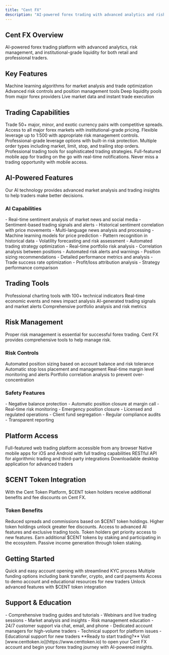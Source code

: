 ```yaml
---
title: "Cent FX"
description: "AI-powered forex trading with advanced analytics and risk management"
---
```


## Cent FX Overview

<Card title="Professional Forex Trading Platform" icon="chart-line" horizontal>
  AI-powered forex trading platform with advanced analytics, risk management,
  and institutional-grade liquidity for both retail and professional traders.
</Card>

## Key Features

<CardGroup cols={2}>
  <Card title="AI Analytics" icon="brain">
    Machine learning algorithms for market analysis and trade optimization
  </Card>
  <Card title="Risk Management" icon="shield-alt">
    Advanced risk controls and position management tools
  </Card>
  <Card title="Institutional Liquidity" icon="chart-bar">
    Deep liquidity pools from major forex providers
  </Card>
  <Card title="Real-time Data" icon="clock">
    Live market data and instant trade execution
  </Card>
</CardGroup>

## Trading Capabilities

<Steps>
  <Step title="Currency Pairs">
    Trade 50+ major, minor, and exotic currency pairs with competitive spreads.
    <Check>
      Access to all major forex markets with institutional-grade pricing.
    </Check>
  </Step>

  <Step title="Leverage Options">
    Flexible leverage up to 1:500 with appropriate risk management controls.
    <Check>
      Professional-grade leverage options with built-in risk protection.
    </Check>
  </Step>

  <Step title="Advanced Order Types">
    Multiple order types including market, limit, stop, and trailing stop
    orders.
    <Check>
      Professional trading tools for sophisticated trading strategies.
    </Check>
  </Step>

  <Step title="Mobile Trading">
    Full-featured mobile app for trading on the go with real-time notifications.
    <Check>Never miss a trading opportunity with mobile access.</Check>
  </Step>
</Steps>

## AI-Powered Features

<Info>
  Our AI technology provides advanced market analysis and trading insights to
  help traders make better decisions.
</Info>

### AI Capabilities

<AccordionGroup>
  <Accordion title="Market Sentiment Analysis" icon="chart-line">
    - Real-time sentiment analysis of market news and social media -
    Sentiment-based trading signals and alerts - Historical sentiment
    correlation with price movements - Multi-language news analysis and
    processing
  </Accordion>

  <Accordion title="Predictive Analytics" icon="crystal-ball">
    - Machine learning models for price prediction - Pattern recognition in
    historical data - Volatility forecasting and risk assessment - Automated
    trading strategy optimization
  </Accordion>

  <Accordion title="Risk Assessment" icon="shield-alt">
    - Real-time portfolio risk analysis - Correlation analysis between positions
    - Automated risk alerts and warnings - Position sizing recommendations
  </Accordion>

  <Accordion title="Performance Analytics" icon="chart-pie">
    - Detailed performance metrics and analysis - Trade success rate
    optimization - Profit/loss attribution analysis - Strategy performance
    comparison
  </Accordion>
</AccordionGroup>

## Trading Tools

<CardGroup cols={2}>
  <Card title="Advanced Charting" icon="chart-candlestick">
    Professional charting tools with 100+ technical indicators
  </Card>
  <Card title="Economic Calendar" icon="calendar">
    Real-time economic events and news impact analysis
  </Card>
  <Card title="Trading Signals" icon="bell">
    AI-generated trading signals and market alerts
  </Card>
  <Card title="Portfolio Analytics" icon="chart-pie">
    Comprehensive portfolio analysis and risk metrics
  </Card>
</CardGroup>

## Risk Management

<Warning>
  Proper risk management is essential for successful forex trading. Cent FX
  provides comprehensive tools to help manage risk.
</Warning>

### Risk Controls

<Columns cols={2}>
  <Card title="Position Sizing" icon="calculator">
    Automated position sizing based on account balance and risk tolerance
  </Card>
  <Card title="Stop Loss Orders" icon="hand-paper">
    Automatic stop loss placement and management
  </Card>
  <Card title="Margin Monitoring" icon="exclamation-triangle">
    Real-time margin level monitoring and alerts
  </Card>
  <Card title="Correlation Analysis" icon="link">
    Portfolio correlation analysis to prevent over-concentration
  </Card>
</Columns>

### Safety Features

<AccordionGroup>
  <Accordion title="Account Protection" icon="shield-alt">
    - Negative balance protection - Automatic position closure at margin call -
    Real-time risk monitoring - Emergency position closure
  </Accordion>

  <Accordion title="Regulatory Compliance" icon="balance-scale">
    - Licensed and regulated operations - Client fund segregation - Regular
    compliance audits - Transparent reporting
  </Accordion>
</AccordionGroup>

## Platform Access

<CardGroup cols={2}>
  <Card title="Web Platform" icon="desktop">
    Full-featured web trading platform accessible from any browser
  </Card>
  <Card title="Mobile App" icon="mobile">
    Native mobile apps for iOS and Android with full trading capabilities
  </Card>
  <Card title="API Access" icon="code">
    RESTful API for algorithmic trading and third-party integrations
  </Card>
  <Card title="Desktop App" icon="laptop">
    Downloadable desktop application for advanced traders
  </Card>
</CardGroup>

## $CENT Token Integration

<Info>
  With the Cent Token Platform, $CENT token holders receive additional benefits
  and fee discounts on Cent FX.
</Info>

### Token Benefits

<Steps>
  <Step title="Fee Discounts">
    Reduced spreads and commissions based on $CENT token holdings.
    <Check>Higher token holdings unlock greater fee discounts.</Check>
  </Step>

  <Step title="Premium Features">
    Access to advanced AI features and exclusive trading tools.
    <Check>Token holders get priority access to new features.</Check>
  </Step>

  <Step title="Staking Rewards">
    Earn additional $CENT tokens by staking and participating in the ecosystem.
    <Check>Passive income generation through token staking.</Check>
  </Step>
</Steps>

## Getting Started

<CardGroup cols={2}>
  <Card title="Open Account" icon="user-plus">
    Quick and easy account opening with streamlined KYC process
  </Card>
  <Card title="Fund Account" icon="credit-card">
    Multiple funding options including bank transfer, crypto, and card payments
  </Card>
  <Card title="Start Trading" icon="chart-line">
    Access to demo account and educational resources for new traders
  </Card>
  <Card title="Advanced Features" icon="cogs">
    Unlock advanced features with $CENT token integration
  </Card>
</CardGroup>

## Support & Education

<AccordionGroup>
  <Accordion title="Trading Education" icon="graduation-cap">
    - Comprehensive trading guides and tutorials - Webinars and live trading
    sessions - Market analysis and insights - Risk management education
  </Accordion>

  <Accordion title="Customer Support" icon="headset">
    - 24/7 customer support via chat, email, and phone - Dedicated account
    managers for high-volume traders - Technical support for platform issues -
    Educational support for new traders
  </Accordion>
</AccordionGroup>

<Note>
  **Ready to start trading?** Visit [www.centtoken.io](https://www.centtoken.io)
  to open your Cent FX account and begin your forex trading journey with
  AI-powered insights.
</Note>
